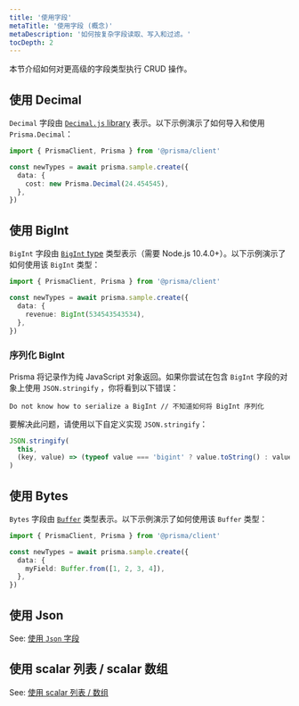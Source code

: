 ```yaml
---
title: '使用字段'
metaTitle: '使用字段 (概念)'
metaDescription: '如何按复杂字段读取、写入和过滤。'
tocDepth: 2
---
```


<TopBlock>

本节介绍如何对更高级的字段类型执行 CRUD 操作。

</TopBlock>

## 使用 <inlinecode>Decimal</inlinecode>

`Decimal` 字段由 [`Decimal.js` library](https://mikemcl.github.io/decimal.js/) 表示。以下示例演示了如何导入和使用 `Prisma.Decimal`：

```ts
import { PrismaClient, Prisma } from '@prisma/client'

const newTypes = await prisma.sample.create({
  data: {
    cost: new Prisma.Decimal(24.454545),
  },
})
```

## 使用 <inlinecode>BigInt</inlinecode>

`BigInt` 字段由 [`BigInt` type](https://developer.mozilla.org/en-US/docs/Web/JavaScript/Reference/Global_Objects/BigInt) 类型表示（需要 Node.js 10.4.0+）。以下示例演示了如何使用该 `BigInt` 类型：

```ts
import { PrismaClient, Prisma } from '@prisma/client'

const newTypes = await prisma.sample.create({
  data: {
    revenue: BigInt(534543543534),
  },
})
```

### 序列化 BigInt

Prisma 将记录作为纯 JavaScript 对象返回。如果你尝试在包含 `BigInt` 字段的对象上使用 `JSON.stringify` ，你将看到以下错误：

```
Do not know how to serialize a BigInt // 不知道如何将 BigInt 序列化
```

要解决此问题，请使用以下自定义实现 `JSON.stringify`：

```js
JSON.stringify(
  this,
  (key, value) => (typeof value === 'bigint' ? value.toString() : value) // 返回所有未经修改的值
)
```

## 使用 <inlinecode>Bytes</inlinecode>

`Bytes` 字段由 [`Buffer`](https://nodejs.org/api/buffer.html) 类型表示。以下示例演示了如何使用该 `Buffer` 类型：

```ts
import { PrismaClient, Prisma } from '@prisma/client'

const newTypes = await prisma.sample.create({
  data: {
    myField: Buffer.from([1, 2, 3, 4]),
  },
})
```

## 使用 <inlinecode>Json</inlinecode>

See: [使用 `Json` 字段](working-with-json-fields)

## 使用 scalar 列表 / scalar 数组

See: [使用 scalar 列表 / 数组](working-with-scalar-lists-arrays)
